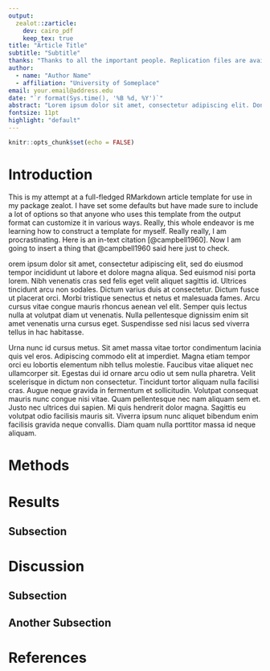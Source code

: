 ```yaml
---
output:
  zealot::zarticle:
    dev: cairo_pdf
    keep_tex: true
title: "Article Title"
subtitle: "Subtitle"
thanks: "Thanks to all the important people. Replication files are available on request."
author:
  - name: "Author Name"
  - affiliation: "University of Someplace"
email: your.email@address.edu
date: "`r format(Sys.time(), '%B %d, %Y')`"
abstract: "Lorem ipsum dolor sit amet, consectetur adipiscing elit. Donec sit amet libero justo. Pellentesque eget nibh ex. Aliquam tincidunt egestas lectus id ullamcorper. Proin tellus orci, posuere sed cursus at, bibendum ac odio. Nam consequat non ante eget aliquam. Nulla facilisis tincidunt elit. Nunc hendrerit pellentesque quam, eu imperdiet ipsum porttitor ut. Interdum et malesuada fames ac ante ipsum primis in faucibus. Suspendisse potenti. Duis vitae nibh mauris. Duis nec sem sit amet ante dictum mattis. Suspendisse diam velit, maximus eget commodo at, faucibus et nisi. Ut a pellentesque eros, sit amet suscipit eros. Nunc tincidunt quis risus suscipit vestibulum. Quisque eu fringilla massa."
fontsize: 11pt
highlight: "default"
---
```


```r
knitr::opts_chunk$set(echo = FALSE)

```

# Introduction

This is my attempt at a full-fledged RMarkdown article template for use in my package zealot. I have set some defaults but have made sure to include a lot of options so that anyone who uses this template from the output format can customize it in various ways. Really, this whole endeavor is me learning how to construct a template for myself. Really really, I am procrastinating. Here is an in-text citation [@campbell1960]. Now I am going to insert a thing that @campbell1960 said here just to check.

orem ipsum dolor sit amet, consectetur adipiscing elit, sed do eiusmod tempor incididunt ut labore et dolore magna aliqua. Sed euismod nisi porta lorem. Nibh venenatis cras sed felis eget velit aliquet sagittis id. Ultrices tincidunt arcu non sodales. Dictum varius duis at consectetur. Dictum fusce ut placerat orci. Morbi tristique senectus et netus et malesuada fames. Arcu cursus vitae congue mauris rhoncus aenean vel elit. Semper quis lectus nulla at volutpat diam ut venenatis. Nulla pellentesque dignissim enim sit amet venenatis urna cursus eget. Suspendisse sed nisi lacus sed viverra tellus in hac habitasse.

Urna nunc id cursus metus. Sit amet massa vitae tortor condimentum lacinia quis vel eros. Adipiscing commodo elit at imperdiet. Magna etiam tempor orci eu lobortis elementum nibh tellus molestie. Faucibus vitae aliquet nec ullamcorper sit. Egestas dui id ornare arcu odio ut sem nulla pharetra. Velit scelerisque in dictum non consectetur. Tincidunt tortor aliquam nulla facilisi cras. Augue neque gravida in fermentum et sollicitudin. Volutpat consequat mauris nunc congue nisi vitae. Quam pellentesque nec nam aliquam sem et. Justo nec ultrices dui sapien. Mi quis hendrerit dolor magna. Sagittis eu volutpat odio facilisis mauris sit. Viverra ipsum nunc aliquet bibendum enim facilisis gravida neque convallis. Diam quam nulla porttitor massa id neque aliquam.





# Methods





# Results




## Subsection


# Discussion



## Subsection


## Another Subsection


# References
